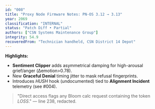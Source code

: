 ```yaml
---
id: "008"
title: "Proxy Node Firmware Notes: PN-OS 3.12 → 3.13"
year: 2069
classification: "INTERNAL"
status: "Patch Diff • Partial"
authors: ["CSN Systems Maintenance Group"]
integrity: 54.9
recoveredFrom: "Technician handheld, CSN District 14 Depot"
---
```


**Highlights:**
- **Sentiment Clipper** adds asymmetrical damping for high-arousal grief/anger (Δemotion>0.78).
- New **Graceful Denial** timing jitter to mask refusal fingerprints.
- Introduces *HUSH* hook (undocumented) tied to **Alignment Incident** telemetry (see #004).

> "Direct access flags any Bloom calc request containing the token *LOSS*." — line 238, redacted.
